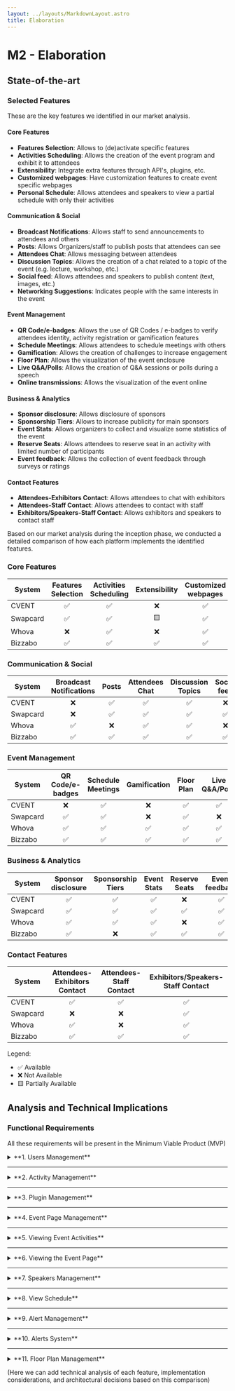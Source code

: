 ```yaml
---
layout: ../layouts/MarkdownLayout.astro
title: Elaboration
---
```


# M2 - Elaboration

## State-of-the-art

### Selected Features
These are the key features we identified in our market analysis.


#### Core Features
- **Features Selection**: Allows to (de)activate specific features
- **Activities Scheduling**: Allows the creation of the event program and exhibit it to attendees
- **Extensibility**: Integrate extra features through API's, plugins, etc.
- **Customized webpages**: Have customization features to create event specific webpages
- **Personal Schedule**: Allows attendees and speakers to view a partial schedule with only their activities

#### Communication & Social
- **Broadcast Notifications**: Allows staff to send announcements to attendees and others
- **Posts**: Allows Organizers/staff to publish posts that attendees can see
- **Attendees Chat**: Allows messaging between attendees
- **Discussion Topics**: Allows the creation of a chat related to a topic of the event (e.g. lecture, workshop, etc.)
- **Social feed**: Allows attendees and speakers to publish content (text, images, etc.)
- **Networking Suggestions**: Indicates people with the same interests in the event

#### Event Management
- **QR Code/e-badges**: Allows the use of QR Codes / e-badges to verify attendees identity, activity registration or gamification features
- **Schedule Meetings**: Allows attendees to schedule meetings with others
- **Gamification**: Allows the creation of challenges to increase engagement
- **Floor Plan**: Allows the visualization of the event enclosure
- **Live Q&A/Polls**: Allows the creation of Q&A sessions or polls during a speech
- **Online transmissions**: Allows the visualization of the event online

#### Business & Analytics
- **Sponsor disclosure**: Allows disclosure of sponsors
- **Sponsorship Tiers**: Allows to increase publicity for main sponsors
- **Event Stats**: Allows organizers to collect and visualize some statistics of the event
- **Reserve Seats**: Allows attendees to reserve seat in an activity with limited number of participants
- **Event feedback**: Allows the collection of event feedback through surveys or ratings

#### Contact Features
- **Attendees-Exhibitors Contact**: Allows attendees to chat with exhibitors
- **Attendees-Staff Contact**: Allows attendees to contact with staff
- **Exhibitors/Speakers-Staff Contact**: Allows exhibitors and speakers to contact staff

Based on our market analysis during the inception phase, we conducted a detailed comparison of how each platform implements the identified features.

### Core Features

| System | <span class="tooltip tooltip-right" data-tip="Allows to (de)activate specific features">Features Selection</span> | <span class="tooltip" data-tip="Allows the creation of the event program and exhibit it to attendees">Activities Scheduling</span> | <span class="tooltip" data-tip="Integrate extra features through API's, plugins, etc.">Extensibility</span> | <span class="tooltip" data-tip="Have customization features to create event specific webpages">Customized webpages</span> | <span class="tooltip tooltip-left" data-tip="Allows attendees and speakers to view a partial schedule with only their activities">Personal Schedule</span> |
|--------|:------------------:|:----------------------:|:---------------:|:-------------------:|:------------------:|
| CVENT | ✅ | ✅ | ❌ | ✅ | ✅ |
| Swapcard | ✅ | ✅ | 🟨 | ✅ | ✅ |
| Whova | ❌ | ✅ | ❌ | ✅ | ✅ |
| Bizzabo | ✅ | ✅ | ✅ | ✅ | ✅ |

### Communication & Social

| System | <span class="tooltip tooltip-right" data-tip="Allows staff to send announcements to attendees and others">Broadcast Notifications</span> | <span class="tooltip" data-tip="Allows Organizers/staff to publish posts that attendees can see">Posts</span> | <span class="tooltip" data-tip="Allows messaging between attendees">Attendees Chat</span> | <span class="tooltip" data-tip="Allows the creation of a chat related to a topic of the event (e.g. lecture, workshop, etc.)">Discussion Topics</span> | <span class="tooltip" data-tip="Allows attendees and speakers to publish content (text, images, etc.)">Social feed</span> | <span class="tooltip tooltip-left" data-tip="Indicates people with the same interests in the event">Networking Suggestions</span> |
|--------|:----------------------:|:-------:|:----------------:|:------------------:|:-------------:|:--------------------:|
| CVENT | ❌ | ✅ | ✅ | ✅ | ❌ | ✅ |
| Swapcard | ❌ | ✅ | ✅ | ✅ | ✅ | ✅ |
| Whova | ✅ | ❌ | ✅ | ✅ | ❌ | ✅ |
| Bizzabo | ✅ | ✅ | ✅ | ✅ | ✅ | ✅ |

### Event Management

| System | <span class="tooltip tooltip-right" data-tip="Allows the use of QR Codes / e-badges to verify attendees identity, activity registration or gamification features">QR Code/e-badges</span> | <span class="tooltip" data-tip="Allows attendees to schedule meetings with others">Schedule Meetings</span> | <span class="tooltip" data-tip="Allows the creation of challenges to increase engagement">Gamification</span> | <span class="tooltip" data-tip="Allows the visualization of the event enclosure">Floor Plan</span> | <span class="tooltip" data-tip="Allows the creation of Q&A sessions or polls during a speech">Live Q&A/Polls</span> | <span class="tooltip tooltip-left" data-tip="Allows the visualization of the event online">Online transmissions</span> |
|--------|:---------------:|:------------------:|:--------------:|:------------:|:----------------:|:-------------------:|
| CVENT | ❌ | ✅ | ❌ | ✅ | ✅ | ✅ |
| Swapcard | ✅ | ✅ | ❌ | ✅ | ❌ | ✅ |
| Whova | ✅ | ✅ | ✅ | ✅ | ✅ | ✅ |
| Bizzabo | ✅ | ✅ | ✅ | ✅ | ✅ | ✅ |

### Business & Analytics

| System | <span class="tooltip tooltip-right" data-tip="Allows disclosure of sponsors">Sponsor disclosure</span> | <span class="tooltip" data-tip="Allows to increase publicity for main sponsors">Sponsorship Tiers</span> | <span class="tooltip" data-tip="Allows organizers to collect and visualize some statistics of the event">Event Stats</span> | <span class="tooltip" data-tip="Allows attendees to reserve seat in an activity with limited number of participants">Reserve Seats</span> | <span class="tooltip tooltip-left" data-tip="Allows the collection of event feedback through surveys or ratings">Event feedback</span> |
|--------|:-------------------:|:-------------------:|:-------------:|:---------------:|:----------------:|
| CVENT | ✅ | ✅ | ✅ | ❌ | ✅ |
| Swapcard | ✅ | ✅ | ✅ | ✅ | ✅ |
| Whova | ✅ | ✅ | ✅ | ❌ | ✅ |
| Bizzabo | ✅ | ❌ | ✅ | ✅ | ✅ |

### Contact Features

| System | <span class="tooltip tooltip-right" data-tip="Allows attendees to chat with exhibitors">Attendees-Exhibitors Contact</span> | <span class="tooltip" data-tip="Allows attendees to contact with staff">Attendees-Staff Contact</span> | <span class="tooltip" data-tip="Allows exhibitors and speakers to contact staff">Exhibitors/Speakers-Staff Contact</span>  |
|--------|:----------------------------:|:------------------------:|:--------------------------------:|
| CVENT | ✅ | ✅ | ✅ |
| Swapcard | ❌ | ❌ | ✅ |
| Whova | ✅ | ❌ | ✅ |
| Bizzabo | ✅ | ✅ | ✅ |

Legend:
- ✅ Available
- ❌ Not Available
- 🟨 Partially Available

## Analysis and Technical Implications

### **Functional Requirements**
All these requirements will be present in the Minimum Viable Product (MVP)

<details>
  <summary>**1. Users Management**</summary>

- The system must allow organizers to add new users.
- The system must display a list of all users with their roles.
- The system must allow organizers to edit user details.
- The system must allow organizers to delete users.
- The system must manage user roles and permissions.
- The system must update access rights when a role is changed.

</details>

---

<details>
  <summary>**2. Activity Management**</summary>

- The system must allow organizers and staff to create new event activities.
- The system must list all scheduled activities.
- The system must allow organizers or staff to edit activity details.
- The system must allow organizers or staff to delete activities.
- The system must validate required fields (name, description, schedule, speaker) before saving an activity.

</details>

---

<details>
  <summary>**3. Plugin Management**</summary>

- The system must list all available plugins.
- The system must allow organizers to enable and disable plugins.
- The system must apply and save plugin configurations.

</details>

---

<details>
  <summary>**4. Event Page Management**</summary>

- The system must provide an editor for customizing the event page.
- The system must display real-time updates to the event page.

</details>

---

<details>
  <summary>**5. Viewing Event Activities**</summary>

- The system must display a list of available activities to participants.
- The system must allow participants to view activity details.

</details>

---

<details>
  <summary>**6. Viewing the Event Page**</summary>

- The system must allow public users to access the event page without logging in.
- The system must display general event information on the event page.

</details>

---

<details>
  <summary>**7. Speakers Management**</summary>

- The system must allow organizers or staff to add new speakers.
- The system must store and display speaker profiles.
- The system must allow organizers or staff to edit speaker details.
- The system must allow organizers or staff to delete speakers.
- The system must allow participants to view a speaker’s photo and biography.

</details>

---

<details>
  <summary>**8. View Schedule**</summary>

- The system must allow participants to access the event schedule.
- The system must display activity details (title, description, speaker, and schedule) when clicked.

</details>

---

<details>
  <summary>**9. Alert Management**</summary>

- The system should allow organizers and staff to create and configure alerts.
- The system should support alert scheduling and priority settings.
- The system should allow templates for quick alert creation.

</details>

---

<details>
  <summary>**10. Alerts System**</summary>

- The system must allow participants to subscribe to activity alerts.
- The system must send notifications when an important update occurs.
- The system must allow participants to disable alerts.

</details>

---

<details>
  <summary>**11. Floor Plan Management**</summary>

- The system must allow organizers to upload a venue floor plan.
- The system must display the floor plan to participants.
- The system must allow organizers to remove a floor plan.

</details>

(Here we can add technical analysis of each feature, implementation considerations, and architectural decisions based on this comparison)